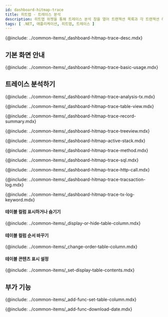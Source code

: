```yaml
---
id: dashboard-hitmap-trace
title: 히트맵 - 트레이스 분석
description: 히트맵 위젯을 통해 트레이스 분석 창을 열어 트랜잭션 목록과 각 트랜잭션 하위의 스텝 정보를 한 번에 확인할 수 있습니다.
tags: [ .NET, 애플리케이션, 히트맵, 트레이스 ]
---
```


<!-- 개요-->
{@include: ../common-items/_dashboard-hitmap-trace-desc.mdx} 

## 기본 화면 안내

{@include: ../common-items/_dashboard-hitmap-trace-basic-usage.mdx} 


## 트레이스 분석하기

{@include: ../common-items/_dashboard-hitmap-trace-analysis-tx.mdx} 

<!--### 테이블 뷰-->
{@include: ../common-items/_dashboard-hitmap-trace-table-view.mdx} 


<!--### 레코드 요약-->
{@include: ../common-items/_dashboard-hitmap-trace-record-summary.mdx} 


<!--### 트리뷰-->
{@include: ../common-items/_dashboard-hitmap-trace-treeview.mdx} 


<!--### 액티브 스택-->
{@include: ../common-items/_dashboard-hitmap-active-stack.mdx} 


<!--### 메소드 요약-->
{@include: ../common-items/_dashboard-hitmap-trace-method.mdx} 


<!--### SQL 요약-->
{@include: ../common-items/_dashboard-hitmap-trace-sql.mdx} 


<!--### HTTP Call 요약-->
{@include: ../common-items/_dashboard-hitmap-trace-http-call.mdx} 


<!--### 트랜잭션 로그-->
{@include: ../common-items/_dashboard-hitmap-trace-tracsaction-log.mdx} 


<!--#### 키워드 하이라이트 설정하기, 삭제-->
{@include: ../common-items/_dashboard-hitmap-trace-tx-log-keyword.mdx} 

#### 테이블 컬럼 표시하거나 숨기기

{@include: ../common-items/_display-or-hide-table-column.mdx} 

#### 테이블 컬럼 순서 바꾸기

{@include: ../common-items/_change-order-table-column.mdx} 

#### 테이블 콘텐츠 표시 설정

{@include: ../common-items/_set-display-table-contents.mdx} 


## 부가 기능

<!--### 테이블 컬럼 설정하기 set-table-column-->
{@include: ../common-items/_add-func-set-table-column.mdx} 


<!--### 조회 데이터 다운로드-->
{@include: ../common-items/_add-func-download-date.mdx} 
